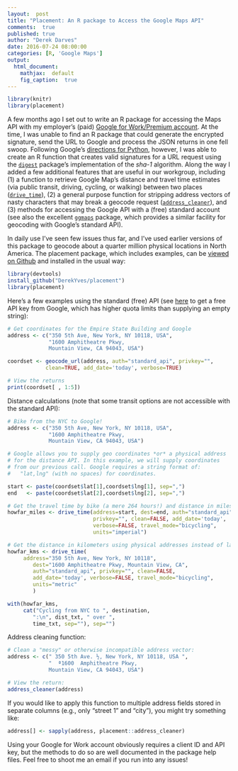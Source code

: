 ```yaml
---
layout:  post
title: "Placement: An R package to Access the Google Maps API"
comments:  true
published: true
author: "Derek Darves"
date: 2016-07-24 08:00:00
categories: [R, 'Google Maps']
output:
  html_document:
    mathjax:  default
    fig_caption:  true
---
```

	
	
```r

library(knitr)
library(placement)

```

A few months ago I set out to write an R package for accessing the Maps API with 
my employer's (paid) [Google for Work/Premium account](https://developers.google.com/maps/documentation/directions/get-api-key#premium-auth). At the time, I was unable to find an R package that could generate the encrypted signature, send the URL to Google and process the JSON returns in one fell swoop. Following Google's [directions for Python](https://github.com/googlemaps/google-maps-services-python), however, I was able to create an R function that creates valid signatures for a URL request using the   [`digest`](https://cran.r-project.org/web/packages/digest/index.html) package's implementation of the *sha-1* algorithm. Along the way I added a few additional features that are useful in our workgroup, including (1) a function to retrieve Google Map's distance and travel time estimates (via public transit, driving, cycling, or walking) between two places  ([`drive_time`](https://github.com/DerekYves/placement/blob/master/R/drive_time.R)), (2) a general purpose function for stripping address vectors of nasty characters that may break a geocode request ([`address_cleaner`](https://github.com/DerekYves/placement/blob/master/R/address_cleaner.R)), and (3) methods for accessing the Google API with a (free) standard account (see also the excellent [`ggmaps`](https://cran.r-project.org/web/packages/ggmap/ggmap.pdf) package, which provides a similar facility for geocoding with Google's standard API). 

In daily use I've seen few issues thus far, and I've used earlier versions of this package to geocode about a quarter million physical locations in North America. The placement package, which includes examples, can be [viewed on Github](https://github.com/DerekYves/placement) and installed in the usual way:

```r
library(devtools)
install_github("DerekYves/placement")
library(placement)
```

Here's a few examples using the standard (free) API (see [here](https://developers.google.com/maps/documentation/directions/get-api-key) to get a free API key from Google, which has higher quota limits than supplying an empty string):

```r
# Get coordinates for the Empire State Building and Google
address <- c("350 5th Ave, New York, NY 10118, USA",
			 "1600 Amphitheatre Pkwy,
			 Mountain View, CA 94043, USA")

coordset <- geocode_url(address, auth="standard_api", privkey="",
            clean=TRUE, add_date='today', verbose=TRUE)

# View the returns
print(coordset[ , 1:5])
```


Distance calculations (note that some transit options are not accessible with the standard API):


```r

# Bike from the NYC to Google!
address <- c("350 5th Ave, New York, NY 10118, USA",
			 "1600 Amphitheatre Pkwy, 
			 Mountain View, CA 94043, USA")

# Google allows you to supply geo coordinates *or* a physical address 
# for the distance API. In this example, we will supply coordinates
# from our previous call. Google requires a string format of: 
#   "lat,lng" (with no spaces) for coordinates.

start <- paste(coordset$lat[1],coordset$lng[1], sep=",")
end   <- paste(coordset$lat[2],coordset$lng[2], sep=",")

# Get the travel time by bike (a mere 264 hours!) and distance in miles:
howfar_miles <- drive_time(address=start, dest=end, auth="standard_api",
						   privkey="", clean=FALSE, add_date='today',
						   verbose=FALSE, travel_mode="bicycling",
						   units="imperial")

# Get the distance in kilometers using physical addresses instead of lat/lng:
howfar_kms <- drive_time(
     address="350 5th Ave, New York, NY 10118",
		dest="1600 Amphitheatre Pkwy, Mountain View, CA",
		auth="standard_api", privkey="", clean=FALSE,
		add_date='today', verbose=FALSE, travel_mode="bicycling",
		units="metric"
		)

with(howfar_kms, 
	 cat("Cycling from NYC to ", destination,
	 	":\n", dist_txt, " over ", 
	 	time_txt, sep=""), sep="")
```

Address cleaning function:

```r
# Clean a "messy" or otherwise incompatible address vector:
address <- c(" 350 5th Ave. ½, New York, NY 10118, USA ",
			 "  ª1600  Amphitheatre Pkwy, 
			 Mountain View, CA 94043, USA")

# View the return:
address_cleaner(address)


```

If you would like to apply this function to multiple address fields stored in separate columns (e.g., only "street 1" and "city"), you might try something like:

```r

address[] <- sapply(address, placement::address_cleaner)

```

Using your Google for Work account obviously requires a client ID and API key, but the methods to do so are well documented in the package help files. Feel free to shoot me an email if you run into any issues!  



